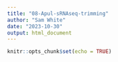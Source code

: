 ```yaml
---
title: "08-Apul-sRNAseq-trimming"
author: "Sam White"
date: "2023-10-30"
output: html_document
---
```


```r
knitr::opts_chunk$set(echo = TRUE)
```

